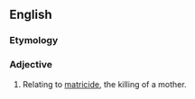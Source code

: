 ==English==

===Etymology===
{{suffix|en|matricide|al}}

===Adjective===
{{en-adj|-}}

# Relating to [[matricide]], the killing of a mother.
